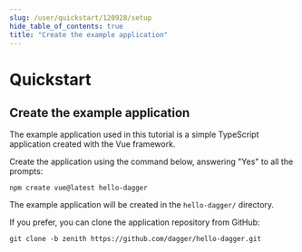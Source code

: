 ```yaml
---
slug: /user/quickstart/120928/setup
hide_table_of_contents: true
title: "Create the example application"
---
```


# Quickstart

## Create the example application

The example application used in this tutorial is a simple TypeScript application created with the Vue framework.

Create the application using the command below, answering "Yes" to all the prompts:

```shell
npm create vue@latest hello-dagger
```

The example application will be created in the `hello-dagger/` directory.

If you prefer, you can clone the application repository from GitHub:

```shell
git clone -b zenith https://github.com/dagger/hello-dagger.git
```
